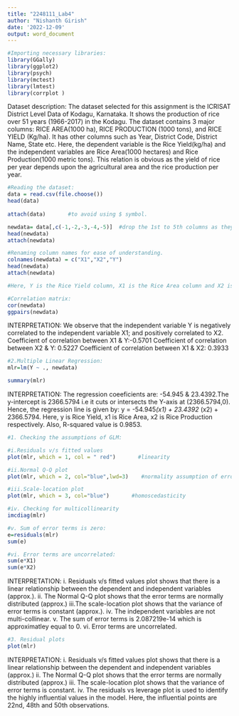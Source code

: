 ---
title: "2248111_Lab4"
author: "Nishanth Girish"
date: '2022-12-09'
output: word_document
---

```{r}
#Importing necessary libraries:
library(GGally)
library(ggplot2)
library(psych)
library(mctest)
library(lmtest)
library(corrplot )
```

Dataset description: 
The dataset selected for this assignment is the ICRISAT District Level Data of Kodagu, Karnataka. It shows the production of rice over 51 years (1966-2017) in the Kodagu. The dataset contains 3 major columns: RICE AREA(1000 ha), RICE PRODUCTION (1000 tons), and RICE YIELD (Kg/ha). It has other columns such as Year, District Code, District Name, State etc. 
Here, the dependent variable is the Rice Yield(kg/ha) and the independent variables are Rice Area(1000 hectares) and Rice Production(1000 metric tons). This relation is obvious as the yield of rice per year depends upon the agricultural area and the rice production per year.

```{r}
#Reading the dataset:
data = read.csv(file.choose()) 
head(data)
 
attach(data)       #to avoid using $ symbol.
```


```{r}
newdata= data[,c(-1,-2,-3,-4,-5)]  #drop the 1st to 5th columns as they are                                           unnecessary.
head(newdata)
attach(newdata)
```


```{r}
#Renaming column names for ease of understanding.
colnames(newdata) = c("X1","X2","Y")   
head(newdata)
attach(newdata)

#Here, Y is the Rice Yield column, X1 is the Rice Area column and X2 is the Rice Production.
```


```{r}
#Correlation matrix:
cor(newdata)
ggpairs(newdata)
```

INTERPRETATION:
We observe that the independent variable Y is negatively correlated to the independent variable X1; and positively correlated to X2.
Coefficient of correlation between X1 & Y:-0.5701
Coefficient of correlation between X2 & Y: 0.5227
Coefficient of correlation between X1 & X2: 0.3933

```{r}
#2.Multiple Linear Regression:
mlr=lm(Y ~ ., newdata)

summary(mlr)
```

INTERPRETATION:
The regression coeeficients are: -54.945 & 23.4392.The y-intercept is 2366.5794 i.e it cuts or intersects the Y-axis at (2366.5794,0).  Hence, the regression line is given by: 
y = -54.945*(x1) + 23.4392 *(x2) + 2366.5794.
Here, y is Rice Yield, x1 is Rice Area, x2 is Rice Production respectively.
Also, R-squared value is 0.9853.


```{r}
#1. Checking the assumptions of GLM:

#i.Residuals v/s fitted values    
plot(mlr, which = 1, col = " red")       #linearity

#ii.Normal Q-Q plot
plot(mlr, which = 2, col="blue",lwd=3)    #normality assumption of error terms

#iii.Scale-location plot
plot(mlr, which = 3, col="blue")       #homoscedasticity

#iv. Checking for multicollinearity
imcdiag(mlr)

#v. Sum of error terms is zero:
e=residuals(mlr)
sum(e)

#vi. Error terms are uncorrelated:
sum(e*X1)
sum(e*X2)

```
INTERPRETATION:
i. Residuals v/s fitted values plot shows that there is a linear relationship between the dependent and independent variables (approx.).
ii. The Normal Q-Q plot shows that the error terms are normally distributed (approx.)
iii.The scale-location plot shows that the variance of error terms is constant (approx.).
iv. The independent variables are not multi-collinear.
v. The sum of error terms is 2.087219e-14 which is approximatley equal to 0. 
vi. Error terms are uncorrelated.

```{r}
#3. Residual plots
plot(mlr)
```

INTERPRETATION:
i. Residuals v/s fitted values plot shows that there is a linear relationship between the dependent and independent variables (approx.)
ii. The Normal Q-Q plot shows that the error terms are normally distributed (approx.)
iii. The scale-location plot shows that the variance of error terms is constant.
iv. The residuals vs leverage plot is used to identify the highly influential values in the model. Here, the influential points are 22nd, 48th and 50th observations. 
